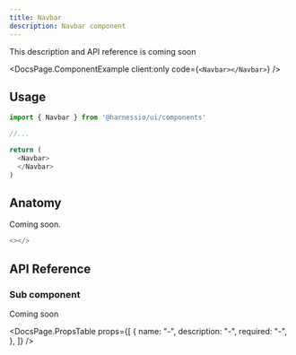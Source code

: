 ```yaml
---
title: Navbar
description: Navbar component
---
```


This description and API reference is coming soon


<DocsPage.ComponentExample client:only code={`<Navbar></Navbar>`} />

## Usage

```typescript jsx
import { Navbar } from '@harnessio/ui/components'

//...

return (
  <Navbar>
  </Navbar>
)
```

## Anatomy

Coming soon.

```typescript jsx
<></>
```

## API Reference

### Sub component

Coming soon

<DocsPage.PropsTable
  props={[
    {
      name: "-",
      description: "-",
      required: "-",
    },
  ]}
/>

